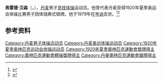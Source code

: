 {{Otheruses|other=名为弗雷德·汉森的其他人物|弗雷德·汉森}}
{{NoteTA|G1=Sports}}

'''弗雷德·汉森'''（{{lang-da|Frede Hansen}}，{{bd|1897年|4月5日|1979年|7月31日}}），[[丹麦|丹麦]]男子[[竞技体操|竞技体操]]运动员。他曾代表丹麦获得1920年夏季奥运会体操比赛男子团体瑞典式银牌。他于1979年在[[岑讷|岑讷]]去世。<ref>{{Cite web|title=Frede HANSEN|url=https://www.olympic.org/frede-hansen|accessdate=2021-03-29|work=International Olympic Committee|archive-date=2020-11-27|archive-url=https://web.archive.org/web/20201127003212/https://www.olympic.org/frede-hansen|dead-url=no}}</ref><ref>{{cite web|url=https://www.olympedia.org/athletes/29630|title=Frede Hansen|work=Olympedia|accessdate=2021-03-30|archive-date=2021-07-09|archive-url=https://web.archive.org/web/20210709181310/https://www.olympedia.org/athletes/29630|dead-url=no}}</ref>

== 参考资料 ==
{{reflist}}

{{Authority control}}
{{DEFAULTSORT:Hansen, Frede}}
[[Category:丹麦男子体操运动员|Category:丹麦男子体操运动员]]
[[Category:丹麦奥运体操运动员|Category:丹麦奥运体操运动员]]
[[Category:1920年夏季奥林匹克运动会体操运动员|Category:1920年夏季奥林匹克运动会体操运动员]]
[[Category:1920年夏季奧林匹克運動會獎牌得主|Category:1920年夏季奧林匹克運動會獎牌得主]]
[[Category:奧林匹克運動會體操獎牌得主|Category:奧林匹克運動會體操獎牌得主]]
[[Category:丹麥奧林匹克運動會銀牌得主|Category:丹麥奧林匹克運動會銀牌得主]]